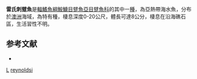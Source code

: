 {{Speciesbox
| taxon = Echinophryne reynoldsi
| binomial_authority = [[Pietsch|Pietsch]] & [[Kuiter|Kuiter]], 1984
| status = NE
| status_system = IUCN3.1
}}

'''雷氏刺躄魚'''是[[輻鰭魚綱|輻鰭魚綱]][[鮟鱇目|鮟鱇目]][[躄魚亞目|躄魚亞目]][[躄魚科|躄魚科]]的其中一[[種|種]]，為亞熱帶海水魚，分布於[[澳洲|澳洲]]海域，為特有種，棲息深度0-20公尺，體長可達8公分，棲息在沿海礁石區，生活習性不明。

==参考文献==
{{refbegin}}
*{{FishBase_species|genus=Echinophryne|species=reynoldsi |year=2014|month=2}}
{{refend}}

{{魚類小作品}}

{{Taxonbar}}
[[Category:1984年描述的鱼类|L]]
[[Category:刺躄魚屬|reynoldsi]]
